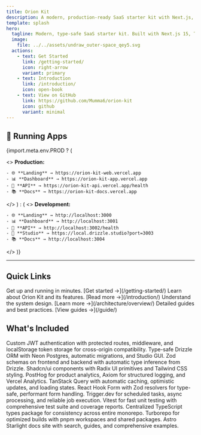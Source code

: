 ```yaml
---
title: Orion Kit
description: A modern, production-ready SaaS starter kit with Next.js, TypeScript, Drizzle ORM, and more.
template: splash
hero:
  tagline: Modern, type-safe SaaS starter kit. Built with Next.js 15, TypeScript, Drizzle ORM, Custom JWT Auth, and TanStack Query.
  image:
    file: ../../assets/undraw_outer-space_qey5.svg
  actions:
    - text: Get Started
      link: /getting-started/
      icon: right-arrow
      variant: primary
    - text: Introduction
      link: /introduction/
      icon: open-book
    - text: View on GitHub
      link: https://github.com/Mumma6/orion-kit
      icon: github
      variant: minimal
---
```



## 🚀 Running Apps

{import.meta.env.PROD ? (

  <>
    **Production:**

    - 🌐 **Landing** → https://orion-kit-web.vercel.app
    - 📊 **Dashboard** → https://orion-kit-app.vercel.app
    - 🔌 **API** → https://orion-kit-api.vercel.app/health
    - 📚 **Docs** → https://orion-kit-docs.vercel.app

  </>
) : (
  <>
    **Development:**

    - 🌐 **Landing** → http://localhost:3000
    - 📊 **Dashboard** → http://localhost:3001
    - 🔌 **API** → http://localhost:3002/health
    - 🎨 **Studio** → https://local.drizzle.studio?port=3003
    - 📚 **Docs** → http://localhost:3004

  </>
)}

---

## Quick Links

<CardGrid>
  <Card title="Getting Started" icon="rocket">
    Get up and running in minutes. [Get started →](/getting-started/)
  </Card>
  <Card title="Introduction" icon="open-book">
    Learn about Orion Kit and its features. [Read more →](/introduction/)
  </Card>
  <Card title="Architecture" icon="puzzle">
    Understand the system design. [Learn more →](/architecture/overview/)
  </Card>
  <Card title="Complete Guide" icon="document">
    Detailed guides and best practices. [View guides →](/guide/)
  </Card>
</CardGrid>

## What's Included

<CardGrid stagger>
  <Card title="🔐 Authentication" icon="lock">
    Custom JWT authentication with protected routes, middleware, and
    localStorage token storage for cross-origin compatibility.
  </Card>
  <Card title="🗄️ Database" icon="setting">
    Type-safe Drizzle ORM with Neon Postgres, automatic migrations, and Studio
    GUI.
  </Card>
  <Card title="✅ Validation" icon="approve-check">
    Zod schemas on frontend and backend with automatic type inference from
    Drizzle.
  </Card>
  <Card title="🎨 UI Components" icon="star">
    Shadcn/ui components with Radix UI primitives and Tailwind CSS styling.
  </Card>
  <Card title="📊 Analytics & Logging" icon="laptop">
    PostHog for product analytics, Axiom for structured logging, and Vercel
    Analytics.
  </Card>
  <Card title="🚀 Data Fetching" icon="rocket">
    TanStack Query with automatic caching, optimistic updates, and loading
    states.
  </Card>
  <Card title="📝 Forms" icon="document">
    React Hook Form with Zod resolvers for type-safe, performant form handling.
  </Card>
  <Card title="⚡ Background Jobs" icon="sun">
    Trigger.dev for scheduled tasks, async processing, and reliable job
    execution.
  </Card>
  <Card title="🧪 Testing" icon="magnifier">
    Vitest for fast unit testing with comprehensive test suite and coverage
    reports.
  </Card>
  <Card title="📦 Shared Types" icon="puzzle">
    Centralized TypeScript types package for consistency across entire monorepo.
  </Card>
  <Card title="🏗️ Monorepo" icon="seti:config">
    Turborepo for optimized builds with pnpm workspaces and shared packages.
  </Card>
  <Card title="📚 Documentation" icon="open-book">
    Astro Starlight docs site with search, guides, and comprehensive examples.
  </Card>
</CardGrid>
